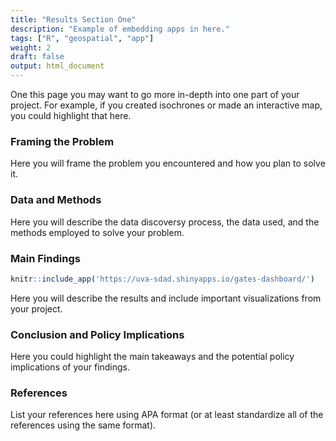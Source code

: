```yaml
---
title: "Results Section One"
description: "Example of embedding apps in here."
tags: ["R", "geospatial", "app"]
weight: 2
draft: false
output: html_document
---
```


One this page you may want to go more in-depth into one part of your project. For example, if you created isochrones or made an interactive map, you could highlight that here. 

### Framing the Problem 

Here you will frame the problem you encountered and how you plan to solve it.

### Data and Methods 

Here you will describe the data discoversy process, the data used, and the methods employed to solve your problem. 

### Main Findings 

```r
knitr::include_app('https://uva-sdad.shinyapps.io/gates-dashboard/')
```

Here you will describe the results and include important visualizations from your project. 

### Conclusion and Policy Implications 

Here you could highlight the main takeaways and the potential policy implications of your findings. 

### References 

List your references here using APA format (or at least standardize all of the references using the same format).